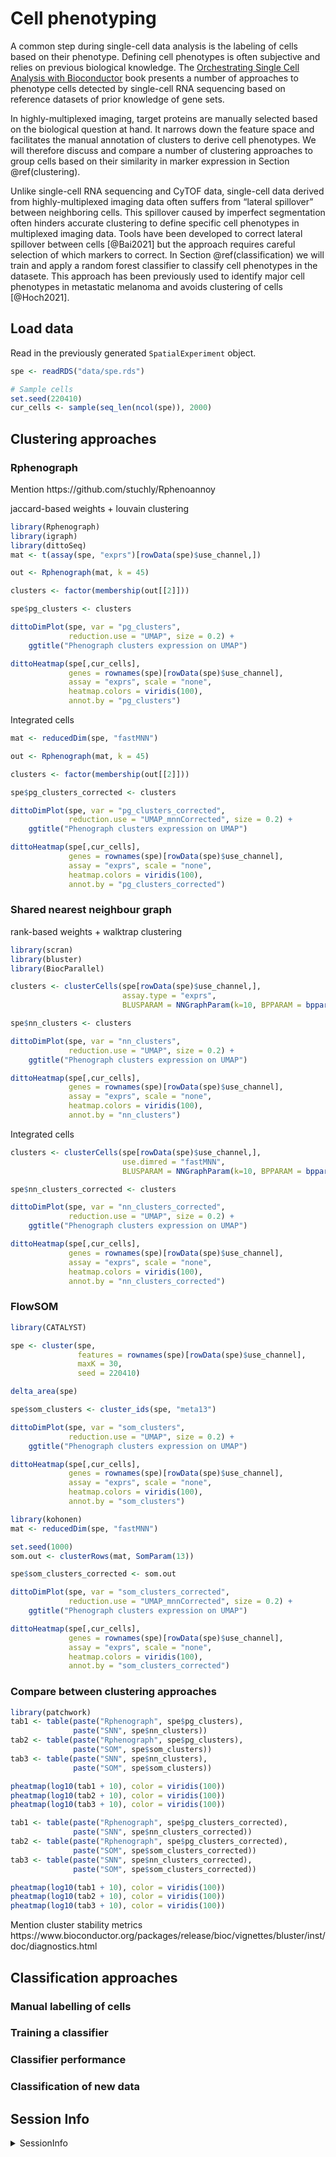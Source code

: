 # Cell phenotyping 

A common step during single-cell data analysis is the labeling of cells based
on their phenotype. Defining cell phenotypes is often subjective and relies
on previous biological knowledge. The [Orchestrating Single Cell Analysis with Bioconductor](https://bioconductor.org/books/3.14/OSCA.basic/cell-type-annotation.html) book
presents a number of approaches to phenotype cells detected by single-cell RNA
sequencing based on reference datasets of prior knowledge of gene sets.

In highly-multiplexed imaging, target proteins are manually selected based on
the biological question at hand. It narrows down the feature space and
facilitates the manual annotation of clusters to derive cell phenotypes. We
will therefore discuss and compare a number of clustering approaches to group cells
based on their similarity in marker expression in Section \@ref(clustering). 

Unlike single-cell RNA sequencing and CyTOF data, single-cell data derived from
highly-multiplexed imaging data often suffers from "lateral spillover" between
neighboring cells. This spillover caused by imperfect segmentation often hinders
accurate clustering to define specific cell phenotypes in multiplexed imaging
data. Tools have been developed to correct lateral spillover between cells
[@Bai2021] but the approach requires careful selection of which markers to
correct. In Section \@ref(classification) we will train and apply a random
forest classifier to classify cell phenotypes in the datasete. This approach has
been previously used to identify major cell phenotypes in metastatic melanoma
and avoids clustering of cells [@Hoch2021].

## Load data

Read in the previously generated `SpatialExperiment` object.

```r
spe <- readRDS("data/spe.rds")

# Sample cells
set.seed(220410)
cur_cells <- sample(seq_len(ncol(spe)), 2000)
```

## Clustering approaches {#clustering}

### Rphenograph

Mention https://github.com/stuchly/Rphenoannoy

jaccard-based weights +  louvain clustering

```r
library(Rphenograph)
library(igraph)
library(dittoSeq)
mat <- t(assay(spe, "exprs")[rowData(spe)$use_channel,])

out <- Rphenograph(mat, k = 45)

clusters <- factor(membership(out[[2]]))

spe$pg_clusters <- clusters

dittoDimPlot(spe, var = "pg_clusters", 
             reduction.use = "UMAP", size = 0.2) +
    ggtitle("Phenograph clusters expression on UMAP")

dittoHeatmap(spe[,cur_cells], 
             genes = rownames(spe)[rowData(spe)$use_channel],
             assay = "exprs", scale = "none",
             heatmap.colors = viridis(100), 
             annot.by = "pg_clusters")
```

Integrated cells

```r
mat <- reducedDim(spe, "fastMNN")

out <- Rphenograph(mat, k = 45)

clusters <- factor(membership(out[[2]]))

spe$pg_clusters_corrected <- clusters

dittoDimPlot(spe, var = "pg_clusters_corrected", 
             reduction.use = "UMAP_mnnCorrected", size = 0.2) +
    ggtitle("Phenograph clusters expression on UMAP")

dittoHeatmap(spe[,cur_cells], 
             genes = rownames(spe)[rowData(spe)$use_channel],
             assay = "exprs", scale = "none",
             heatmap.colors = viridis(100), 
             annot.by = "pg_clusters_corrected")
```

### Shared nearest neighbour graph

rank-based weights + walktrap clustering

```r
library(scran)
library(bluster)
library(BiocParallel)

clusters <- clusterCells(spe[rowData(spe)$use_channel,], 
                         assay.type = "exprs", 
                         BLUSPARAM = NNGraphParam(k=10, BPPARAM = bpparam()))

spe$nn_clusters <- clusters

dittoDimPlot(spe, var = "nn_clusters", 
             reduction.use = "UMAP", size = 0.2) +
    ggtitle("Phenograph clusters expression on UMAP")

dittoHeatmap(spe[,cur_cells], 
             genes = rownames(spe)[rowData(spe)$use_channel],
             assay = "exprs", scale = "none",
             heatmap.colors = viridis(100), 
             annot.by = "nn_clusters")
```

Integrated cells

```r
clusters <- clusterCells(spe[rowData(spe)$use_channel,], 
                         use.dimred = "fastMNN", 
                         BLUSPARAM = NNGraphParam(k=10, BPPARAM = bpparam()))

spe$nn_clusters_corrected <- clusters

dittoDimPlot(spe, var = "nn_clusters_corrected", 
             reduction.use = "UMAP", size = 0.2) +
    ggtitle("Phenograph clusters expression on UMAP")

dittoHeatmap(spe[,cur_cells], 
             genes = rownames(spe)[rowData(spe)$use_channel],
             assay = "exprs", scale = "none",
             heatmap.colors = viridis(100), 
             annot.by = "nn_clusters_corrected")
```

### FlowSOM

```r
library(CATALYST)

spe <- cluster(spe, 
               features = rownames(spe)[rowData(spe)$use_channel],
               maxK = 30,
               seed = 220410)

delta_area(spe)

spe$som_clusters <- cluster_ids(spe, "meta13")

dittoDimPlot(spe, var = "som_clusters", 
             reduction.use = "UMAP", size = 0.2) +
    ggtitle("Phenograph clusters expression on UMAP")

dittoHeatmap(spe[,cur_cells], 
             genes = rownames(spe)[rowData(spe)$use_channel],
             assay = "exprs", scale = "none",
             heatmap.colors = viridis(100), 
             annot.by = "som_clusters")
```

```r
library(kohonen)
mat <- reducedDim(spe, "fastMNN")

set.seed(1000)
som.out <- clusterRows(mat, SomParam(13))

spe$som_clusters_corrected <- som.out

dittoDimPlot(spe, var = "som_clusters_corrected", 
             reduction.use = "UMAP_mnnCorrected", size = 0.2) +
    ggtitle("Phenograph clusters expression on UMAP")

dittoHeatmap(spe[,cur_cells], 
             genes = rownames(spe)[rowData(spe)$use_channel],
             assay = "exprs", scale = "none",
             heatmap.colors = viridis(100), 
             annot.by = "som_clusters_corrected")
```



### Compare between clustering approaches

```r
library(patchwork)
tab1 <- table(paste("Rphenograph", spe$pg_clusters), 
              paste("SNN", spe$nn_clusters))
tab2 <- table(paste("Rphenograph", spe$pg_clusters), 
              paste("SOM", spe$som_clusters))
tab3 <- table(paste("SNN", spe$nn_clusters), 
              paste("SOM", spe$som_clusters))

pheatmap(log10(tab1 + 10), color = viridis(100)) 
pheatmap(log10(tab2 + 10), color = viridis(100)) 
pheatmap(log10(tab3 + 10), color = viridis(100)) 
```

```r
tab1 <- table(paste("Rphenograph", spe$pg_clusters_corrected), 
              paste("SNN", spe$nn_clusters_corrected))
tab2 <- table(paste("Rphenograph", spe$pg_clusters_corrected), 
              paste("SOM", spe$som_clusters_corrected))
tab3 <- table(paste("SNN", spe$nn_clusters_corrected), 
              paste("SOM", spe$som_clusters_corrected))

pheatmap(log10(tab1 + 10), color = viridis(100)) 
pheatmap(log10(tab2 + 10), color = viridis(100)) 
pheatmap(log10(tab3 + 10), color = viridis(100)) 
```

Mention cluster stability metrics https://www.bioconductor.org/packages/release/bioc/vignettes/bluster/inst/doc/diagnostics.html

## Classification approaches {#classification}

### Manual labelling of cells

### Training a classifier

### Classifier performance

### Classification of new data

## Session Info

<details>
   <summary>SessionInfo</summary>
   
```r
sessionInfo()
```
</details>
